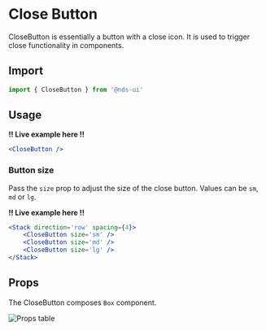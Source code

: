 
# Close Button

CloseButton is essentially a button with a close icon. It is used to trigger close functionality in components.

## Import
    
```jsx
import { CloseButton } from '@nds-ui'
```

## Usage

**!! Live example here !!**

```jsx
<CloseButton />
```

### Button size

Pass the `size` prop to adjust the size of the close button. Values can be `sm`, `md` or `lg`.

**!! Live example here !!**

```jsx
<Stack direction='row' spacing={4}>
    <CloseButton size='sm' />
    <CloseButton size='md' />
    <CloseButton size='lg' />
</Stack>
```
## Props

The CloseButton composes `Box` component.

![Props table](/props-table.png)
